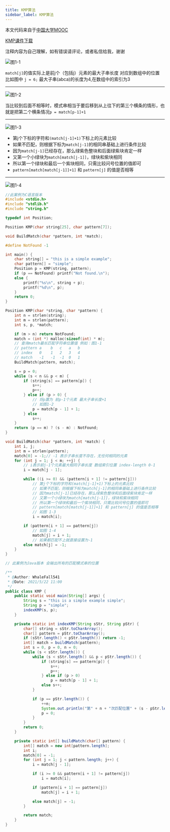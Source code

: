 ```yaml
---
title: KMP算法
sidebar_label: KMP算法
---
```



本文代码来自于[中国大学MOOC](https://www.icourse163.org/learn/ZJU-93001?tid=1003997005#/learn/content?type=detail&id=1007588527&cid=1009165213)

[KMP课件下载](https://nos.netease.com/edu-lesson-pdfsrc/5C4C0E5034E43DB3AD5A994156BD4D8D-1541934012176?download=KMP.pdf&Signature=Kv6I%2FJ3dPtxt5e4xw26MboN3s0jpTH5Q9AN14toQuA0%3D&Expires=1621614432&NOSAccessKeyId=7db2f370ff9a412987155d36d55a6ead)

注释内容为自己理解，如有错误请评论，或者私信给我，谢谢

![图1-1](https://s2.loli.net/2023/07/15/KTyZxPf21UludEs.png)



`match[j]`的值实际上是前j个（包括j）元素的最大子串长度 对应到数组中的位置 比如图中 `j = 6;` 最大子串(abca)的长度为4,在数组中的索引为3

-------

![图1-2](https://s2.loli.net/2023/07/15/my81bGBsHJpE47n.png)



当比较到后面不相等时，模式串相当于要后移到从上往下的第三个横条的情形，也就是把第二个横条情况`p = match[p-1]+1`

-------

![图1-3](https://s2.loli.net/2023/07/15/kItirzPyEoqG8lu.png)



- 第j个下标的字符和`(match[j-1]+1)`下标上的元素比较
- 如果不匹配，则根据下标为`match[j-1]`的相同串基础上进行条件比较
- 因为`match[j-1]`已经存在，那么绿紫色整块和后面绿紫块肯定一样
- 又第一个小绿块为`match[match[j-1]]`，绿块和紫块相同
- 所以第一个绿块和最后一个紫块相同，只需比较问号位置的值即可
- `pattern[match[match[j-1]]+1]` 和 `pattern[j]` 的值是否相等

-------

![图1-4](https://s2.loli.net/2023/07/15/yHQe8skGVzd17o9.png)



```c
//此案例为C语言版本
#include <stdio.h>
#include "stdlib.h"
#include "string.h"

typedef int Position;

Position KMP(char string[25], char pattern[7]);

void BuildMatch(char *pattern, int *match);

#define NotFound -1

int main() {
    char string[] = "this is a simple example";
    char pattern[] = "simple";
    Position p = KMP(string, pattern);
    if (p == NotFound) printf("Not found.\n");
    else {
        printf("%s\n", string + p);
        printf("%d\n", p);
    }
    return 0;
}

Position KMP(char *string, char *pattern) {
    int n = strlen(string);
    int m = strlen(pattern);
    int s, p, *match;

    if (m > n) return NotFound;
    match = (int *) malloc(sizeof(int) * m);
    // 查询match最长匹配字符串位置值 例如：图1-1
    // pattern a    b   c   a   b
    // index   0    1   2   3   4
    // match   -1   -1  -1  0   1
    BuildMatch(pattern, match);

    s = p = 0;
    while (s < n && p < m) {
        if (string[s] == pattern[p]) {
            s++;
            p++;
        } else if (p > 0) {
            // 将p置为 前p-1个元素 最大子串长度+1
            // 如图1-2
            p = match[p - 1] + 1;
        } else
            s++;
    }
    return (p == m) ? (s - m) : NotFound;
}

void BuildMatch(char *pattern, int *match) {
    int i, j;
    int m = strlen(pattern);
    match[0] = -1;// -1 表示子串长度不存在，无任何相同的元素
    for (int j = 1; j < m; ++j) {
        // i表示前j-1个元素最大相同子串长度 数组索引位置 index-length 0-1
        i = match[j - 1];

        while ((i >= 0) && (pattern[i + 1] != pattern[j]))
            // 第j个下标的字符和(match[j-1]+1)下标上的元素比较
            // 如果不匹配，则根据下标为match[j-1]的相同串基础上进行条件比较
            // 因为match[j-1]已经存在，那么绿紫色整块和后面绿紫块肯定一样
            // 又第一个小绿块为match[match[j-1]]，绿块和紫块相同
            // 所以第一个绿块和最后一个紫块相同，只需比较问号位置的值即可
            // pattern[match[match[j-1]]+1] 和 pattern[j] 的值是否相等
            // 如图 1-3
            i = match[i];

        if (pattern[i + 1] == pattern[j])
            // 如图 1-4
            match[j] = i + 1;
            // 如果都匹配不上就直接设置为-1
        else match[j] = -1;
    }
}
```

```java
// 此案例为Java版本 会输出所有的匹配模式串的位置

/**
 * @Author: WhaleFall541
 * @Date: 2021/5/22 11:00
 */
public class KMP {
    public static void main(String[] args) {
        String s = "this is a simple example simple";
        String p = "simple";
        indexKMP(s, p);
    }

    private static int indexKMP(String sStr, String pStr) {
        char[] string = sStr.toCharArray();
        char[] pattern = pStr.toCharArray();
        if (sStr.length() < pStr.length()) return -1;
        int[] match = buildMatch(pattern);
        int s = 0, p = 0, n = 0;
        while (s < sStr.length()) {
            while (s < sStr.length() && p < pStr.length()) {
                if (string[s] == pattern[p]) {
                    s++;
                    p++;
                } else if (p > 0)
                    p = match[p - 1] + 1;
                else s++;
            }

            if (p == pStr.length()) {
                ++n;
                System.out.println("第" + n + "次匹配位置" + (s - pStr.length()) + "\n");
                p = 0;
            }
        }
        return 0;
    }

    private static int[] buildMatch(char[] pattern) {
        int[] match = new int[pattern.length];
        int i;
        match[0] = -1;
        for (int j = 1; j < pattern.length; j++) {
            i = match[j - 1];

            if (i >= 0 && pattern[i + 1] != pattern[j])
                i = match[i];

            if (pattern[i + 1] == pattern[j])
                match[j] = i + 1;

            else match[j] = -1;
        }

        return match;
    }
}


```



<TailProtocal />
